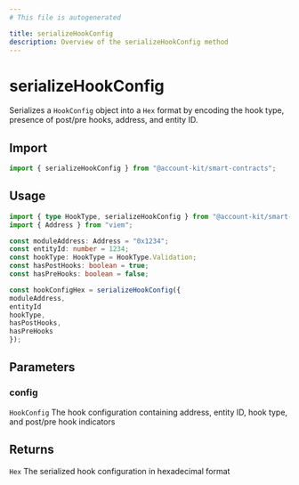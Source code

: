 ```yaml
---
# This file is autogenerated

title: serializeHookConfig
description: Overview of the serializeHookConfig method
---
```


# serializeHookConfig

Serializes a `HookConfig` object into a `Hex` format by encoding the hook type, presence of post/pre hooks, address, and entity ID.

## Import

```ts
import { serializeHookConfig } from "@account-kit/smart-contracts";
```

## Usage

```ts
import { type HookType, serializeHookConfig } from "@account-kit/smart-contracts";
import { Address } from "viem";

const moduleAddress: Address = "0x1234";
const entityId: number = 1234;
const hookType: HookType = HookType.Validation;
const hasPostHooks: boolean = true;
const hasPreHooks: boolean = false;

const hookConfigHex = serializeHookConfig({
moduleAddress,
entityId
hookType,
hasPostHooks,
hasPreHooks
});
```

## Parameters

### config

`HookConfig`
The hook configuration containing address, entity ID, hook type, and post/pre hook indicators

## Returns

`Hex`
The serialized hook configuration in hexadecimal format
